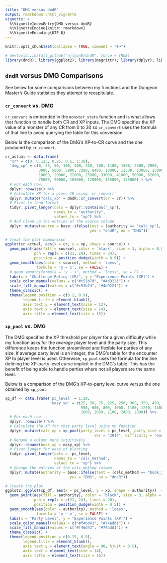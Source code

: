 ```yaml
---
title: "DMG versus dndR"
output: rmarkdown::html_vignette
vignette: >
  %\VignetteIndexEntry{DMG versus dndR}
  %\VignetteEngine{knitr::rmarkdown}
  %\VignetteEncoding{UTF-8}
---
```


```r
knitr::opts_chunk$set(collapse = TRUE, comment = "#>")
```

```r
# devtools::install_github("njlyon0/dndR", force = TRUE)
library(dndR); library(ggplot2); library(magrittr); library(dplyr); library(tidyr)
```

## `dndR` versus DMG Comparisons

See below for some comparisons between my functions and the Dungeon Master's Guide statistics they attempt to recapitulate.

### `cr_convert` vs. DMG

`cr_convert` is embedded in the `monster_stats` function and is what allows that function to handle both CR and XP inputs. The DMG specifies the XP value of a monster of any CR from 0 to 30 so `cr_convert` uses the formula of that line to avoid querying the table for this conversion.

Below is the comparison of the DMG's XP-to-CR curve and the one produced by `cr_convert`.

```r
cr_actual <- data.frame(
  "cr" = c(0, 0.125, 0.25, 0.5, 1:30),
  "dmg_xp" = c(0, 25, 50, 100, 200, 450, 700, 1100, 1800, 2300, 2900,
               3900, 5000, 5900, 7200, 8400, 10000, 11500, 13000, 15000,
               18000, 20000, 22000, 25000, 33000, 41000, 50000, 62000,
               75000, 90000, 105000, 120000, 135000, 155000) ) %>%
  # For each row...
  dplyr::rowwise() %>%
  # Calculate XP for a given CR using `cr_convert`
  dplyr::mutate("calc_xp" = dndR::cr_convert(cr = cr)) %>%
  # Pivot to long format
  tidyr::pivot_longer(cols = dplyr::contains('_xp'),
                      names_to = "authority",
                      values_to = "xp") %>%
  # And clean up the entries of the source column
  dplyr::mutate(source = base::ifelse(test = (authority == "calc_xp"),
                                      yes = "dndR", no = "DMG"))

# Creat the plot comparison
ggplot(cr_actual, aes(x = cr, y = xp, shape = source)) +
  geom_point(aes(fill = source), color = 'black', size = 3, alpha = 0.8,
             pch = rep(x = c(21, 24), times = 34),
             position = position_dodge(width = 0.5)) +
  geom_smooth(aes(color = source), method = 'loess',
              formula = 'y ~ x', se = FALSE) +
  # geom_smooth(formula = 'y ~ x', method = 'loess', se = F) +
  labs(x = "Challenge Rating (CR)", y = "Experience Points (XP)") +
  scale_color_manual(values = c("#c51b7d", "#4d9221")) +
  scale_fill_manual(values = c("#c51b7d", "#4d9221")) +
  theme_classic() +
  theme(legend.position = c(0.2, 0.9),
        legend.title = element_blank(),
        axis.text.y = element_text(size = 12),
        axis.text.x = element_text(size = 14),
        axis.title = element_text(size = 16))
```

### `xp_pool` vs. DMG

The DMG specifies the XP threshold *per player* for a given difficulty while my function asks for the *average* player level and the party size. This difference keeps the function streamlined and flexible for parties of any size. If average party level is an integer, the DMG's table for the encounter XP to player level is used. Otherwise, `xp_pool` uses the formula for the line defining the XP-party level curve implicit in the DMG's table. This has the benefit of being able to handle parties where not all players are the same level.

Below is a comparison of the DMG's XP-to-party level curve versus the one obtained by `xp_pool`.

```r
xp_df <- data.frame('pc_level' = 1:20,
                    'easy_xp' = c(25, 50, 75, 125, 250, 300, 350, 450,
                                  550, 600, 800, 1000, 1100, 1250, 1400, 
                                  1600, 2000, 2100, 2400, 2800)) %>%
  # For each row...
  dplyr::rowwise() %>%
  # Calculate the XP for that party level using my function
  dplyr::mutate(calc_xp = xp_pool(party_level = pc_level, party_size = 1,
                                        ver = "2014", difficulty = 'easy')) %>%
  # Rename a column more intuitively
  dplyr::rename(book_xp = easy_xp) %>%
  # Pivot longer for ease of plotting
  tidyr::pivot_longer(cols = -pc_level, 
                      names_to = 'calc_method',
                      values_to = 'xp') %>%
  # Change the entries of the calc_method column
  dplyr::mutate(authority = base::ifelse(test = (calc_method == "book_xp"),
                             yes = "DMG", no = "dndR"))

# Create the plot
ggplot2::ggplot(xp_df, aes(x = pc_level, y = xp, shape = authority))  +
  geom_point(aes(fill = authority), color = 'black', size = 3, alpha = 0.8,
             pch = rep(x = c(21, 24), times = 20),
             position = position_dodge(width = 0.5)) +
  geom_smooth(aes(color = authority), method = 'loess',
              formula = 'y ~ x', se = FALSE) +
  labs(x = "Party Level", y = "Experience Points (XP)") +
  scale_color_manual(values = c("#f46d43", "#74add1")) +
  scale_fill_manual(values = c("#f46d43", "#74add1")) +
  theme_classic() +
  theme(legend.position = c(0.15, 0.9),
        legend.title = element_blank(),
        axis.text.y = element_text(angle = 90, hjust = 0.5),
        axis.text = element_text(size = 14),
        axis.title = element_text(size = 16))
```
